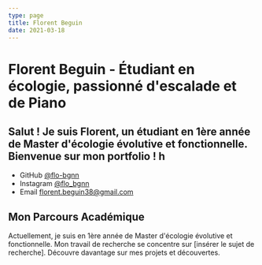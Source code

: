 ```yaml
---
type: page
title: Florent Beguin
date: 2021-03-18
---
```

<div class="moon-toggle" onclick="toggleDarkMode()"></div>

# Florent Beguin - Étudiant en écologie, passionné d'escalade et de Piano

Salut ! Je suis Florent, un étudiant en 1ère année de Master d'écologie évolutive et fonctionnelle. Bienvenue sur mon portfolio !
h
---

- GitHub [@flo-bgnn](https://github.com/flo-bgnn)
- Instagram [@flo_bgnn](https://instagram.com/flo_bgnn)
- Email [florent.beguin38@gmail.com](mailto:florent.beguin38@gmail.com)

## Mon Parcours Académique

Actuellement, je suis en 1ère année de Master d'écologie évolutive et fonctionnelle. Mon travail de recherche se concentre sur [insérer le sujet de recherche]. Découvre davantage sur mes projets et découvertes.

<script src="script.js"></script>
